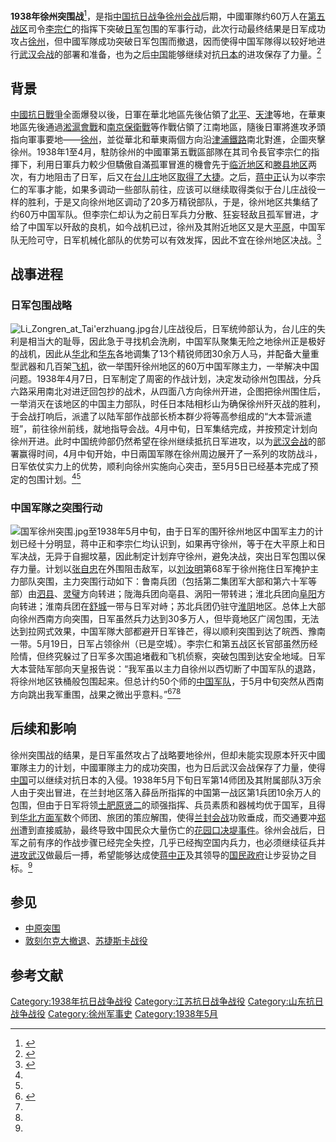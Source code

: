 {{Infobox Military Conflict|
campaign=中国抗日战争徐州会战的|
image=[[File:日军攻占徐州.jpg|200px]]|
caption=1938年5月19日日军占领徐州|
conflict=1938年徐州突围战|
partof = [[中国抗日战争|中国抗日战争]][[徐州会战|徐州会战]]|
date=1938年4月21日—5月19日|
place=[[中國|中國]][[徐州|徐州]]及其周边的第五战区防区|
result=日军攻占徐州，国军突破日军包围撤退|
combatant1={{flag|ROC}}
中華民國國軍第五战区部队|
combatant2={{flag|大日本帝國}}
華東派遣軍、華北派遣軍| 
commander1={{flagicon|ROC|army}}[[蔣中正|蔣中正]]<br />{{flagicon|ROC|army}}[[李宗仁|李宗仁]]|
commander2={{flagicon|大日本帝國|army}}[[東久邇宮稔彥王|東久邇宮稔彥王]]<br />{{flagicon|大日本帝國|army}}[[寺内寿一|寺内寿一]]|
strength1=约600000|
strength2=约300000|
casualties1=不详|
casualties2=不详|
}}
'''1938年徐州突围战'''<ref name="guixiwang">{{cite web | url=http://www.guixiwang.com/html/krzz/krzz_1149_4293.html | title=徐州会战突围 | publisher=《血肉长城 徐州会战》 | date=2012-04-02 | accessdate=2013-11-02 | author=周明 王逸之 | deadurl=yes | archiveurl=https://web.archive.org/web/20131103201253/http://www.guixiwang.com/html/krzz/krzz_1149_4293.html | archivedate=2013-11-03 }}</ref>，是指[[中国抗日战争|中国抗日战争]][[徐州会战|徐州会战]]后期，中國軍隊约60万人在[[第五战区|第五战区]]司令[[李宗仁|李宗仁]]的指挥下突破[[日军|日军]]包围的军事行动，此次行动最终结果是日军成功攻占[[徐州|徐州]]，但中國军隊成功突破日军包围而撤退，因而使得中国军隊得以较好地进行[[武汉会战|武汉会战]]的部署和准备，也为之后[[中国|中国]]能够继续对抗[[日本|日本]]的进攻保存了力量。<ref name="zuozhanji">{{cite book | title=《中国抗日战争正面战场作战记》 | publisher=江苏人民出版社 | author=郭汝槐 | year=2002 | pages= | isbn=7214030349}}</ref>

==背景==
[[中國抗日戰爭|中國抗日戰爭]]全面爆發以後，日軍在華北地區先後佔領了[[北平|北平]]、[[天津|天津]]等地，在華東地區先後通過[[淞滬會戰|淞滬會戰]]和[[南京保衛戰|南京保衛戰]]等作戰佔領了江南地區，隨後日軍將進攻矛頭指向軍事要地——[[徐州|徐州]]，並從華北和華東兩個方向沿[[津浦鐵路|津浦鐵路]]南北對進，企圖夾擊徐州。1938年1至4月，駐防徐州的中國軍第五戰區部隊在其司令長官李宗仁的指揮下，利用日軍兵力較少但驕傲自滿孤軍冒進的機會先于[[临沂保卫战|临沂地区]]和[[滕县保卫战|滕县地区]]两次，有力地阻击了日军，后又在[[台儿庄|台儿庄]]地区[[台儿庄战役|取得了大捷]]。之后，[[蒋中正|蒋中正]]认为以李宗仁的军事才能，如果多调动一些部队前往，应该可以继续取得类似于台儿庄战役一样的胜利，于是又向徐州地区调动了20多万精锐部队，于是，徐州地区共集结了约60万中国军队。但李宗仁却认为之前日军兵力分散、狂妄轻敌且孤军冒进，才给了中国军以歼敌的良机，如今战机已过，徐州及其附近地区又是大[[平原|平原]]，中国军队无险可守，日军机械化部队的优势可以有效发挥，因此不宜在徐州地区决战。<ref name="guoshangdiliuzhang">{{cite book | title=《国殇—国民党正面战场抗战纪实》第六章 血沃中原，兴衰荣辱同日月 | publisher=团结出版社 | author=张洪涛 | year=2005-03-01 | location=北京 | isbn=978-7-80130-975-4}}</ref>

==战事进程==
===日军包围战略===
[[File:Li_Zongren_at_Tai'erzhuang.jpg|thumb]]台儿庄战役后，日军统帅部认为，台儿庄的失利是相当大的耻辱，因此急于寻找机会洗刷，中国军队聚集无险之地徐州正是极好的战机，因此从[[华北|华北]]和[[华东|华东]]各地调集了13个精锐师团30余万人马，并配备大量重型武器和几百架[[飞机|飞机]]，欲一举围歼徐州地区的60万中国军隊主力，一举解决中国问题。1938年4月7日，日军制定了周密的作战计划，决定发动徐州包围战，分兵六路采用南北对进迂回包抄的战术，从四面八方向徐州开进，企图把徐州围住后，一举消灭在该地区的中国主力部队，时任日本陆相杉山为确保徐州歼灭战的胜利，于会战打响后，派遣了以陆军部作战部长桥本群少将等高参组成的“大本营派遣班”，前往徐州前线，就地指导会战。4月中旬，日军集结完成，并按预定计划向徐州开进。此时中国统帅部仍然希望在徐州继续抵抗日军进攻，以为[[武汉会战|武汉会战]]的部署赢得时间，4月中旬开始，中日兩国军隊在徐州周边展开了一系列的攻防战斗，日军依仗实力上的优势，顺利向徐州实施向心突击，至5月5日已经基本完成了预定的包围计划。<ref name="guoshangdiliuzhang"/><ref name="zuozhanji"/>

===中国军隊之突围行动===
[[File:国军徐州突围.jpg|thumb]]至1938年5月中旬，由于日军的围歼徐州地区中国军主力的计划已经十分明显，蒋中正和李宗仁均认识到，如果再守徐州，等于在大平原上和日军决战，无异于自掘坟墓，因此制定计划弃守徐州，避免决战，突出日军包围以保存力量。计划以[[张自忠|张自忠]]在外围阻击敌军，以[[刘汝明|刘汝明]]第68军于徐州拖住日军掩护主力部队突围，主力突围行动如下：鲁南兵团（包括第二集团军大部和第六十军等部）由[[泗县|泗县]]、[[灵璧|灵璧]]方向转进；陇海兵团向亳县、涡阳一带转进；淮北兵团向[[阜阳|阜阳]]方向转进；淮南兵团在[[舒城|舒城]]一带与日军对峙；苏北兵团仍驻守[[淮阴|淮阴]]地区。总体上大部向徐州西南方向突围，日军虽然兵力达到30多万人，但毕竟地区广阔包围，无法达到拉网式效果，中国军隊大部都避开日军锋芒，得以顺利突围到达了皖西、豫南一带。5月19日，日军占领徐州（已是空城）。李宗仁和第五战区长官部虽然历经险情，但终究躲过了日军多次围追堵截和飞机侦察，突破包围到达安全地域。日军大本营陆军部向天皇报告说：“我军虽以主力自徐州以西切断了中国军队的退路，将徐州地区铁桶般包围起来。但总计约50个师的[[国民革命军|中国军队]]，于5月中旬突然从西南方向跳出我军重围，战果之微出乎意料。”<ref>{{cite web| url=http://www.guixiwang.com/html/krzz/krzz_1149_3842.html| title=第五战区长官部徐州突围回忆录| publisher=桂系网| date=2011-10-10| accessdate=2013-11-02| deadurl=yes| archiveurl=https://web.archive.org/web/20131103202726/http://www.guixiwang.com/html/krzz/krzz_1149_3842.html| archivedate=2013-11-03}}</ref><ref name="guoshangdiliuzhang"/><ref name="zuozhanji"/>

==后续和影响==
徐州突围战的结果，是日军虽然攻占了战略要地徐州，但却未能实现原本歼灭中國軍隊主力的计划，中國軍隊主力的成功突围，也为日后武汉会战保存了力量，使得[[中国|中国]]可以继续对抗日本的入侵。1938年5月下旬日军第14师团及其附属部队3万余人由于突出冒进，在兰封地区落入薛岳所指挥的中国第一战区第1兵团10余万人的包围，但由于日军将领[[土肥原贤二|土肥原贤二]]的顽强指挥、兵员素质和器械均优于国军，且得到[[华北方面军|华北方面军]]数个师团、旅团的策应解围，使得[[兰封会战|兰封会战]]功败垂成，而交通要冲[[郑州|郑州]]遭到直接威胁，最终导致中国民众大量伤亡的[[花园口决堤事件|花园口决堤事件]]。徐州会战后，日军之前有序的作战步骤已经完全失控，几乎已经掏空国内兵力，也必须继续征兵并[[武汉会战|进攻武汉]]做最后一搏，希望能够达成使[[蒋中正|蒋中正]]及其领导的[[国民政府|国民政府]]让步妥协之目标。<ref name="zuozhanji"/>

==参见==
*[[中原突围|中原突围]]
*[[敦刻尔克大撤退|敦刻尔克大撤退]]、[[苏捷斯卡战役|苏捷斯卡战役]]

==参考文献==
{{Reflist|2}}
{{徐州会战}}
[[Category:1938年抗日战争战役|Category:1938年抗日战争战役]]
[[Category:江苏抗日战争战役|Category:江苏抗日战争战役]]
[[Category:山东抗日战争战役|Category:山东抗日战争战役]]
[[Category:徐州军事史|Category:徐州军事史]]
[[Category:1938年5月|Category:1938年5月]]